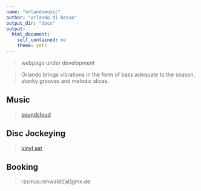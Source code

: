 ```yaml
---
name: "orlandomusic"  
author: "orlando di basso" 
output_dir: "docs"  
output:  
  html_document:  
    self_contained: no  
    theme: yeti
---
```


[](https://github.com/RRehwaldt/Webpage_Orlando/tree/main/Orlando_di_Lasso.jpg)

>webpage under development 

>Orlando brings vibrations in the form of bass adequate to the season, stanky grooves and melodic slices.     

## Music
>[soundcloud](https://soundcloud.com/orlando_berlin)


## Disc Jockeying 
>[vinyl set](https://soundcloud.com/orlando_berlin/kleines_set_ja)

## Booking 
>rasmus.rehwaldt[at]gmx.de 


